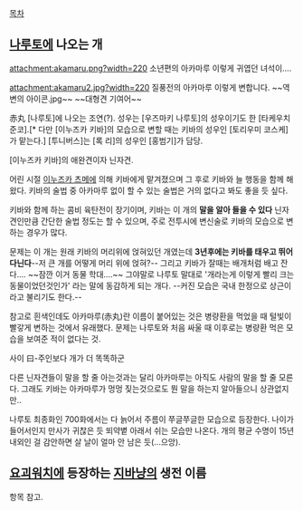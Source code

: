 [[목차]]

== [[나루토]]에 나오는 개 ==
attachment:akamaru.png?width=220
소년편의 아카마루
이렇게 귀엽던 녀석이....

attachment:akamaru2.jpg?width=220
질풍전의 아카마루
이렇게 변합니다. ~~역변의 아이콘.jpg~~ ~~대형견 기여어~~

赤丸
[나루토]에 나오는 조연(?). 성우는 [우즈마키 나루토]의 성우이기도 한 [타케우치 준코].[* 다만 [이누즈카 키바]의 모습으로 변할 때는 키바의 성우인 [토리우미 코스케]가 맡는다.] [투니버스]는 [록 리]의 성우인 [홍범기]가 담당.

[이누즈카 키바]의 애완견이자 닌자견.

어린 시절 [[이누즈카 츠메]]에 의해 키바에게 맡겨졌으며 그 후로 키바와 늘 행동을 함께 해왔다. 키바의 술법 중 아카마루 없이 할 수 있는 술법은 거의 없다고 봐도 좋을 듯 싶다.

키바와 함께 하는 콤비 육탄전이 장기이며, 키바는 이 개의 '''말을 알아 들을 수 있다'''
닌자견인만큼 간단한 술법 정도는 할 수 있으며, 주로 전투시에 변신술로 키바의 모습으로 변하는 경우가 많다.

문제는 이 개는 원래 키바의 머리위에 얹혀있던 개였는데 '''3년후에는 키바를 태우고 뛰어다닌다'''--저 큰 개를 어떻게 머리 위에 얹혀?-- 그리고 키바가 잘때는 배개처럼 배고 잔다.... ~~잠깐 이거 동물 학대....~~ 그야말로 나루토 말대로 '개라는게 이렇게 빨리 크는 동물이었던것인가' 라는 말에 동감하게 되는 개다. --커진 모습은 국내 한정으로 상근이라고 불리기도 한다.--

참고로 흰색인데도 아카마루(赤丸)란 이름이 붙어있는 것은 병량환을 먹었을 때 털빛이 빨갛게 변하는 것에서 유래했다. 문제는 나루토와 처음 싸울 때 이후로는 병량환 먹은 모습을 보여준 적이 없다는 것.

사이 曰-주인보다 개가 더 똑똑하군


다른 닌자견들이 말을 할 줄 아는것과는 달리 아카마루는 아직도 사람의 말을 할 줄 모른다. 그래도 키바는 아카마루가 멍멍 짖는것으로도 뭔 말을 하는지 알아들으니 상관없지만..

나루토 최종화인 700화에서는 다 늙어서 주름이 쭈글쭈글한 모습으로 등장한다. 나이가 들어서인지 만사가 귀찮은 듯 뙤약볕 아래서 쉬는 모습만 나온다. 개의 평균 수명이 15년 내외인 걸 감안하면 살 날이 얼마 안 남은 듯(...으앙).

== [[요괴워치]]에 등장하는 [[지바냥]]의 생전 이름 ==
항목 참고. 
